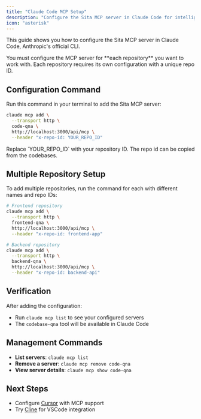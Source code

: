 ```yaml
---
title: "Claude Code MCP Setup"
description: "Configure the Sita MCP server in Claude Code for intelligent codebase Q&A"
icon: "asterisk"
---
```


This guide shows you how to configure the Sita MCP server in Claude Code, Anthropic's official CLI.

<Warning>
  You must configure the MCP server for **each repository** you want to work
  with. Each repository requires its own configuration with a unique repo ID.
</Warning>

## Configuration Command

Run this command in your terminal to add the Sita MCP server:

```bash
claude mcp add \
  --transport http \
  code-qna \
  http://localhost:3000/api/mcp \
  --header "x-repo-id: YOUR_REPO_ID"
```

<Note>
  Replace `YOUR_REPO_ID` with your repository ID. The repo id can be copied
  from the codebases.
</Note>

## Multiple Repository Setup

To add multiple repositories, run the command for each with different names and repo IDs:

```bash
# Frontend repository
claude mcp add \
  --transport http \
  frontend-qna \
  http://localhost:3000/api/mcp \
  --header "x-repo-id: frontend-app"

# Backend repository
claude mcp add \
  --transport http \
  backend-qna \
  http://localhost:3000/api/mcp \
  --header "x-repo-id: backend-api"
```

## Verification

After adding the configuration:

- Run `claude mcp list` to see your configured servers
- The `codebase-qna` tool will be available in Claude Code

## Management Commands

- **List servers**: `claude mcp list`
- **Remove a server**: `claude mcp remove code-qna`
- **View server details**: `claude mcp show code-qna`

## Next Steps

- Configure [Cursor](/ai-tools/mcp-cursor) with MCP support
- Try [Cline](/ai-tools/mcp-cline) for VSCode integration

